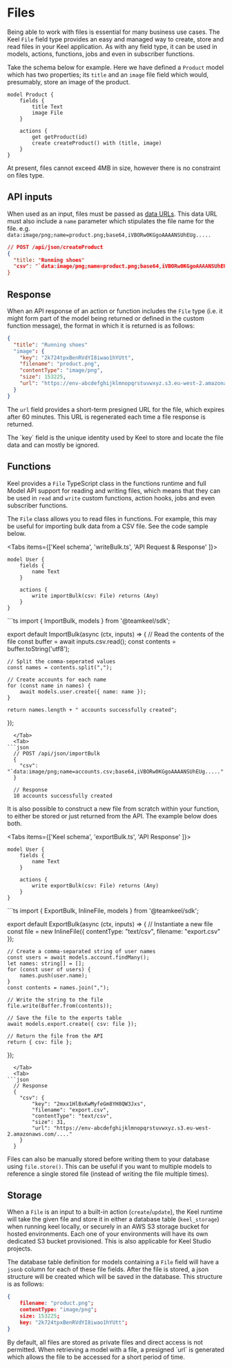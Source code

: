 # Files

Being able to work with files is essential for many business use cases. The Keel `File` field type provides an easy and managed way to create, store and read files in your Keel application. As with any field type, it can be used in models, actions, functions, jobs and even in subscriber functions. 

Take the schema below for example.  Here we have defined a `Product` model which has two properties; its `title` and an `image` file field which would, presumably, store an image of the product.

```keel {4}
model Product {
    fields {
        title Text
        image File
    }

    actions {
        get getProduct(id)   
        create createProduct() with (title, image)
    }
}
```


<Callout type="info">
  At present, files cannot exceed 4MB in size, however there is no constraint on files type.
</Callout>

## API inputs

When used as an input, files must be passed as [data URLs](https://developer.mozilla.org/en-US/docs/Web/URI/Schemes/data). This data URL must also include a `name` parameter which stipulates the file name for the file. e.g. `data:image/png;name=product.png;base64,iVBORw0KGgoAAAANSUhEUg.....`

```json
// POST /api/json/createProduct
{
  "title: "Running shoes"
  "csv": "`data:image/png;name=product.png;base64,iVBORw0KGgoAAAANSUhEUg....."
}
```

## Response

When an API response of an action or function includes the `File` type (i.e. it might form part of the model being returned or defined in the custom function message), the format in which it is returned is as follows:

```json
{
  "title": "Running shoes"
  "image": {
    "key": "2k724tpxBenRVdYI8iwao1hYUtt",
    "filename": "product.png",
    "contentType": "image/png",
    "size": 153225,
    "url": "https://env-abcdefghijklmnopqrstuvwxyz.s3.eu-west-2.amazonaws.com/...."
  }
}
```

The `url` field provides a short-term presigned URL for the file, which expires after 60 minutes. This URL is regenerated each time a file response is returned.

<Callout type="info">
  The `key` field is the unique identity used by Keel to store and locate the file data and can mostly be ignored.
</Callout>

## Functions

Keel provides a `File` TypeScript class in the functions runtime and full Model API support for reading and writing files, which means that they can be used in `read` and `write` custom functions, action hooks, jobs and even subscriber functions. 

The `File` class allows you to read files in functions. For example, this may be useful for importing bulk data from a CSV file. See the code sample below.


<Tabs items={['Keel schema', 'writeBulk.ts', 'API Request & Response' ]}>
  <Tab>
```keel
model User {
    fields {
        name Text
    }

    actions {
        write importBulk(csv: File) returns (Any)
    }
}
```
  </Tab>
    <Tab>
```ts
import { ImportBulk, models } from '@teamkeel/sdk';

export default ImportBulk(async (ctx, inputs) => {
    // Read the contents of the file
    const buffer = await inputs.csv.read();
    const contents = buffer.toString('utf8');

    // Split the comma-seperated values
    const names = contents.split(",");

    // Create accounts for each name
    for (const name in names) {
        await models.user.create({ name: name });
    }

    return names.length + " accounts successfully created";
});
```
  </Tab>
  <Tab>
```json
  // POST /api/json/importBulk
  {
    "csv": "`data:image/png;name=accounts.csv;base64,iVBORw0KGgoAAAANSUhEUg....."
  }

  // Response
  10 accounts successfully created
```
  </Tab>
</Tabs>

It is also possible to construct a new file from scratch within your function, to either be stored or just returned from the API.  The example below does both.

<Tabs items={['Keel schema', 'exportBulk.ts', 'API Response' ]}>
  <Tab>
```keel
model User {
    fields {
        name Text
    }

    actions {
        write exportBulk(csv: File) returns (Any)
    }
}
```
  </Tab>
    <Tab>
```ts
import { ExportBulk, InlineFile, models } from '@teamkeel/sdk';

export default ExportBulk(async (ctx, inputs) => {
    // Instantiate a new file
    const file = new InlineFile({
        contentType: "text/csv",
        filename: "export.csv"
    });

    // Create a comma-separated string of user names
    const users = await models.account.findMany();
    let names: string[] = [];
    for (const user of users) {
        names.push(user.name);
    }
    const contents = names.join(",");

    // Write the string to the file
    file.write(Buffer.from(contents));

    // Save the file to the exports table
    await models.export.create({ csv: file });

    // Return the file from the API
    return { csv: file };
});
```
  </Tab>
  <Tab>
```json
  // Response
  {
    "csv": {
        "key": "2mxx1HlBxKwMyfeGm8YH8QW3Jxs",
        "filename": "export.csv",
        "contentType": "text/csv",
        "size": 31,
        "url": "https://env-abcdefghijklmnopqrstuvwxyz.s3.eu-west-2.amazonaws.com/...."
    }
  }
```
  </Tab>
</Tabs>

Files can also be manually stored before writing them to your database using `file.store()`. This can be useful if you want to multiple models to reference a single stored file (instead of writing the file multiple times).

## Storage

When a `File` is an input to a built-in action (`create`/`update`), the Keel runtime will take the given file and store it in either a database table (`keel_storage`) when running keel locally, or securely in an AWS S3 storage bucket for hosted environments. Each one of your environments will have its own dedicated S3 bucket provisioned. This is also applicable for Keel Studio projects.

The database table definition for models containing a `File` field will have a `jsonb` column for each of these file fields. After the file is stored, a json structure will be created which will be saved in the database. This structure is as follows:

```json
{
    filename: "product.png";
    contentType: "image/png";
    size: 153225;
    key: "2k724tpxBenRVdYI8iwao1hYUtt";
}
```

<Callout type="info" emoji="🔐">
  By default, all files are stored as private files and direct access is not permitted. When retrieving a model with a file, a presigned `url` is generated which allows the file to be accessed for a short period of time.
</Callout>